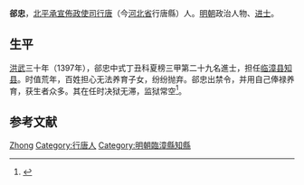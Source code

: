 '''郤忠'''，[[北平承宣佈政使司|北平承宣佈政使司]][[行唐|行唐]]（今[[河北省|河北省]]行唐縣）人。[[明朝|明朝]]政治人物、[[进士|进士]]。

== 生平 ==
[[洪武|洪武]]三十年（1397年），郤忠中式丁丑科夏榜三甲第二十九名進士，担任[[临漳县|临漳县]][[知县|知县]]。时值荒年，百姓担心无法养育子女，纷纷抛弃。郤忠出禁令，并用自己俸禄养育，获生者众多。其在任时决狱无滞，监狱常空<ref>{{cite book | language = zh-hans | author = 潘荣胜 | coauthors =| title = 《明清进士录》 | url =| date = 2006年 | location =| publisher = [[中华书局|中华书局]] | id =| isbn = 9787101043501 | pages = 14-15页 }}</ref>。

== 参考文献 ==
{{reflist}}

{{洪武三十年丁丑科殿試金榜}}

{{Authority control}}
{{DEFAULTSORT:Xi郤}}
[[Category:郤姓|Zhong]]
[[Category:行唐人|Category:行唐人]]
[[Category:明朝臨漳縣知縣|Category:明朝臨漳縣知縣]]

{{明朝人物小作品}}